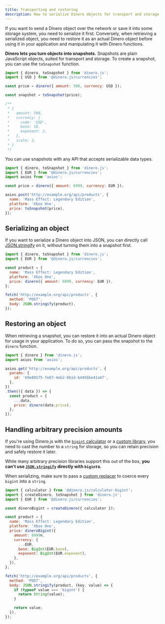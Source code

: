 ```yaml
---
title: Transporting and restoring
description: How to serialize Dinero objects for transport and storage, and restore snapshots into Dinero objects.
---
```


If you want to send a Dinero object over the network or save it into some storage system, you need to serialize it first. Conversely, when retrieving a serialized object, you need to restore it as an actual Dinero object before using it in your application and manipulating it with Dinero functions.

**Dinero lets you turn objects into snapshots.** Snapshots are plain JavaScript objects, suited for transport and storage. To create a snapshot, you can use the `toSnapshot` function.

```js
import { dinero, toSnapshot } from 'dinero.js';
import { USD } from '@dinero.js/currencies';

const price = dinero({ amount: 500, currency: USD });

const snapshot = toSnapshot(price);

/**
 * {
 *   amount: 500,
 *   currency: {
 *     code: 'USD',
 *     base: 10,
 *     exponent: 2,
 *   },
 *   scale: 2,
 * }
 */
```

You can use snapshots with any API that accepts serializable data types.

```js
import { dinero, toSnapshot } from 'dinero.js';
import { EUR } from '@dinero.js/currencies';
import axios from 'axios';

const price = dinero({ amount: 6999, currency: EUR });

axios.post('http://example.org/api/products', {
  name: 'Mass Effect: Legendary Edition',
  platform: 'Xbox One',
  price: toSnapshot(price),
});
```

## Serializing an object

If you want to serialize a Dinero object into JSON, you can directly call [JSON.stringify](https://developer.mozilla.org/en-US/docs/Web/JavaScript/Reference/Global_Objects/JSON/stringify) on it, without turning them into a snapshot first.

```js
import { dinero, toSnapshot } from 'dinero.js';
import { EUR } from '@dinero.js/currencies';

const product = {
  name: 'Mass Effect: Legendary Edition',
  platform: 'Xbox One',
  price: dinero({ amount: 6999, currency: EUR }),
};

fetch('http://example.org/api/products', {
  method: 'POST',
  body: JSON.stringify(product),
});
```

## Restoring an object

When retrieving a snapshot, you can restore it into an actual Dinero object for usage in your application. To do so, you can pass the snapshot to the `dinero` function.

```js
import { dinero } from 'dinero.js';
import axios from 'axios';

axios.get('http://example.org/api/products', {
  params: {
    id: '69e89575-fe87-4eb2-8b1d-b445bbe41a47',
  },
})
.then(({ data }) => {
  const product = {
    ...data,
    price: dinero(data.price),
  };
});
```

## Handling arbitrary precision amounts

If you're using Dinero.js with the [`bigint` calculator](/docs/guides/using-different-amount-types#using-dinero-with-bigint) or a [custom library](/docs/guides/using-different-amount-types#implementing-a-custom-calculator), you need to cast the number to a `string` for storage, so you can retain precision and safely restore it later.

While many arbitrary precision libraries support this out of the box, **you can't use [`JSON.stringify`](https://developer.mozilla.org/en-US/docs/Web/JavaScript/Reference/Global_Objects/JSON/stringify) directly with `bigint`s.**

When serializing, make sure to pass a [custom replacer](https://developer.mozilla.org/en-US/docs/Web/JavaScript/Reference/Global_Objects/JSON/stringify#the_replacer_parameter) to coerce every `bigint` into a `string`.

```js
import { calculator } from '@dinero.js/calculator-bigint';
import { createDinero, toSnapshot } from 'dinero.js';
import { EUR } from '@dinero.js/currencies';

const dineroBigint = createDinero({ calculator });

const product = {
  name: 'Mass Effect: Legendary Edition',
  platform: 'Xbox One',
  price: dineroBigint({
    amount: 6999n,
    currency: {
      ...EUR,
      base: BigInt(EUR.base),
      exponent: BigInt(EUR.exponent),
    },
  }),
};

fetch('http://example.org/api/products', {
  method: 'POST',
  body: JSON.stringify(product, (key, value) => {
    if (typeof value === 'bigint') {
      return String(value);
    }

    return value;
  }),
});
```
